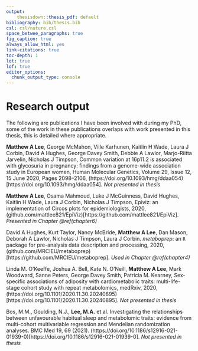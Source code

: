 ```yaml
---
output: 
    thesisdown::thesis_pdf: default
bibliography: bib/thesis.bib
csl: csl/nature.csl
space_betwee_paragraphs: true
fig_caption: true
always_allow_html: yes
link-citations: true
toc-depth: 1
lot: true
lof: true
editor_options: 
  chunk_output_type: console
---
```


# Research output {-}

The following are publications I have been involved with during my PhD, some of the work in these publications overlaps with work presented in this thesis, this is detailed where appropriate. 

**Matthew A Lee**, George McMahon, Ville Karhunen, Kaitlin H Wade, Laura J Corbin, David A Hughes, George Davey Smith, Debbie A Lawlor, Marjo-Riitta Jarvelin, Nicholas J Timpson, Common variation at 16p11.2 is associated with glycosuria in pregnancy: findings from a genome-wide association study in European women, Human Molecular Genetics, Volume 29, Issue 12, 15 June 2020, Pages 2098–2106, (https://doi.org/10.1093/hmg/ddaa054)[https://doi.org/10.1093/hmg/ddaa054]. *Not presented in thesis*

**Matthew A Lee**, Osama Mahmoud, Luke J McGuinness, David Hughes, Kaitlin H Wade, Laura J Corbin, Nicholas J Timpson, Epiviz: an implementation of Circos plots for epidemiologists, 2020, (github.com/mattlee821/EpiViz)[https://github.com/mattlee821/EpiViz]. *Presented in Chapter \@ref(chapter6)*

David A Hughes, Kurt Taylor, Nancy McBride, **Matthew A Lee**, Dan Mason, Deborah A Lawlor, Nicholas J Timpson, Laura J Corbin. *metaboprep*:  an `R` package for pre-analysis data description and processing, 2020, (github.com/MRCIEU/metaboprep)[https://github.com/MRCIEU/metaboprep]. *Used in Chapter \@ref(chapter4)*

Linda M. O’Keeffe, Joshua A. Bell, Kate N. O’Neill, **Matthew A Lee**, Mark Woodward, Sanne Peters, George Davey Smith, Patricia M. Kearney, Sex-specific associations of adiposity with cardiometabolic traits: multi-life-stage cohort study with repeat metabolomics, medRxiv, 2020, (https://doi.org/10.1101/2020.11.30.20240895)[https://doi.org/10.1101/2020.11.30.20240895]. *Not presented in thesis*

Bos, M.M., Goulding, N.J., **Lee, M.A.** et al. Investigating the relationships between unfavourable habitual sleep and metabolomic traits: evidence from multi-cohort multivariable regression and Mendelian randomization analyses. BMC Med 19, 69 (2021). (https://doi.org/10.1186/s12916-021-01939-0)[https://doi.org/10.1186/s12916-021-01939-0]. *Not presented in thesis*






